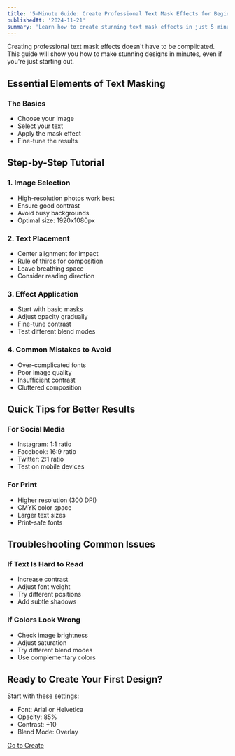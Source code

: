 ```yaml
---
title: '5-Minute Guide: Create Professional Text Mask Effects for Beginners'
publishedAt: '2024-11-21'
summary: 'Learn how to create stunning text mask effects in just 5 minutes - perfect for beginners and marketing professionals.'
---
```


Creating professional text mask effects doesn't have to be complicated. This guide will show you how to make stunning designs in minutes, even if you're just starting out.

## Essential Elements of Text Masking

### The Basics
- Choose your image
- Select your text
- Apply the mask effect
- Fine-tune the results

## Step-by-Step Tutorial

### 1. Image Selection
- High-resolution photos work best
- Ensure good contrast
- Avoid busy backgrounds
- Optimal size: 1920x1080px

### 2. Text Placement
- Center alignment for impact
- Rule of thirds for composition
- Leave breathing space
- Consider reading direction

### 3. Effect Application
- Start with basic masks
- Adjust opacity gradually
- Fine-tune contrast
- Test different blend modes

### 4. Common Mistakes to Avoid
- Over-complicated fonts
- Poor image quality
- Insufficient contrast
- Cluttered composition

## Quick Tips for Better Results

### For Social Media
- Instagram: 1:1 ratio
- Facebook: 16:9 ratio
- Twitter: 2:1 ratio
- Test on mobile devices

### For Print
- Higher resolution (300 DPI)
- CMYK color space
- Larger text sizes
- Print-safe fonts

## Troubleshooting Common Issues

### If Text Is Hard to Read
- Increase contrast
- Adjust font weight
- Try different positions
- Add subtle shadows

### If Colors Look Wrong
- Check image brightness
- Adjust saturation
- Try different blend modes
- Use complementary colors

## Ready to Create Your First Design?

Start with these settings:
- Font: Arial or Helvetica
- Opacity: 85%
- Contrast: +10
- Blend Mode: Overlay

<div className="mt-8 text-center">
  <a 
    href="/app" 
    className="px-8 py-3 text-white bg-blue-600 rounded-full hover:bg-blue-700 transition-colors"
  >
    Go to Create
  </a>
</div> 